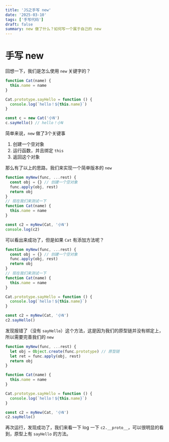 ```yaml
---
title: 'JS之手写 new'
date: '2025-03-10'
tags: ['手写代码']
draft: false
summary: new 做了什么？如何写一个属于自己的 new
---
```


# 手写 new

回想一下，我们是怎么使用 `new` 关键字的？

```javascript
function Cat(name) {
  this.name = name
}

Cat.prototype.sayHello = function () {
  console.log(`hello！${this.name}`)
}

const c = new Cat('小N')
c.sayHello() // hello！小N
```

简单来说，`new` 做了3个关键事

1. 创建一个空对象
2. 运行函数，并且绑定 `this`
3. 返回这个对象

那么有了以上的思路，我们来实现一个简单版本的 `new`

```javascript
function myNew(func, ...rest) {
  const obj = {} // 创建一个空对象
  func.apply(obj, rest)
  return obj
}
// 现在我们来测试一下
function Cat(name) {
  this.name = name
}

const c2 = myNew(Cat, '小N')
console.log(c2)
```

可以看出来成功了，但是如果 `Cat` 有添加方法呢？

```javascript
function myNew(func, ...rest) {
  const obj = {} // 创建一个空对象
  func.apply(obj, rest)
  return obj
}
// 现在我们来测试一下
function Cat(name) {
  this.name = name
}

Cat.prototype.sayHello = function () {
  console.log(`hello！${this.name}`)
}

const c2 = myNew(Cat, '小N')
c2.sayHello()
```

发现报错了（没有 `sayHello`）这个方法，这是因为我们的原型链并没有绑定上，所以需要完善我们的 `new`

```javascript
function myNew(func, ...rest) {
  let obj = Object.create(func.prototype) // 原型链
  let ret = func.apply(obj, rest)
  return obj
}

function Cat(name) {
  this.name = name
}

Cat.prototype.sayHello = function () {
  console.log(`hello！${this.name}`)
}

const c2 = myNew(Cat, '小N')
c2.sayHello()
```

再次运行，发现成功了，我们来看一下 log 一下 `c2.__proto__`，可以很明显的看到，原型上有 `sayHello` 的方法。
